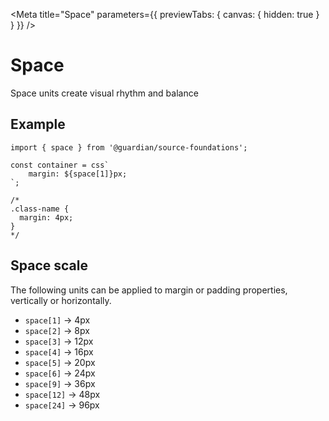 
<Meta
	title="Space"
	parameters={{ previewTabs: { canvas: { hidden: true } } }}
/>

# Space

Space units create visual rhythm and balance

## Example

```tsx
import { space } from '@guardian/source-foundations';

const container = css`
	margin: ${space[1]}px;
`;

/*
.class-name {
  margin: 4px;
}
*/
```

## Space scale

The following units can be applied to margin or padding properties, vertically
or horizontally.

- `space[1]` -> 4px
- `space[2]` -> 8px
- `space[3]` -> 12px
- `space[4]` -> 16px
- `space[5]` -> 20px
- `space[6]` -> 24px
- `space[9]` -> 36px
- `space[12]` -> 48px
- `space[24]` -> 96px
